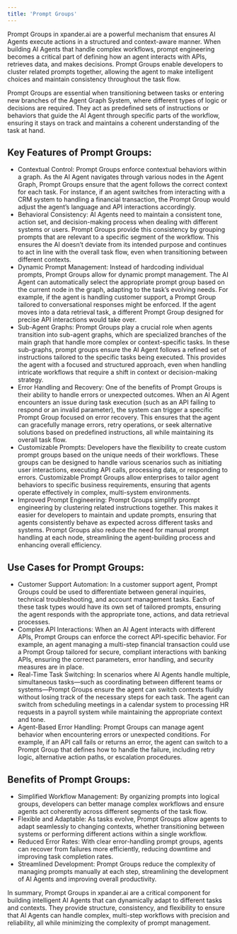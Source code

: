 ```yaml
---
title: 'Prompt Groups'
---
```


Prompt Groups in xpander.ai are a powerful mechanism that ensures AI Agents execute actions in a structured and context-aware manner. When building AI Agents that handle complex workflows, prompt engineering becomes a critical part of defining how an agent interacts with APIs, retrieves data, and makes decisions. Prompt Groups enable developers to cluster related prompts together, allowing the agent to make intelligent choices and maintain consistency throughout the task flow.

Prompt Groups are essential when transitioning between tasks or entering new branches of the Agent Graph System, where different types of logic or decisions are required. They act as predefined sets of instructions or behaviors that guide the AI Agent through specific parts of the workflow, ensuring it stays on track and maintains a coherent understanding of the task at hand.

## Key Features of Prompt Groups:

- Contextual Control: Prompt Groups enforce contextual behaviors within a graph. As the AI Agent navigates through various nodes in the Agent Graph, Prompt Groups ensure that the agent follows the correct context for each task. For instance, if an agent switches from interacting with a CRM system to handling a financial transaction, the Prompt Group would adjust the agent’s language and API interactions accordingly.
- Behavioral Consistency: AI Agents need to maintain a consistent tone, action set, and decision-making process when dealing with different systems or users. Prompt Groups provide this consistency by grouping prompts that are relevant to a specific segment of the workflow. This ensures the AI doesn’t deviate from its intended purpose and continues to act in line with the overall task flow, even when transitioning between different contexts.
- Dynamic Prompt Management: Instead of hardcoding individual prompts, Prompt Groups allow for dynamic prompt management. The AI Agent can automatically select the appropriate prompt group based on the current node in the graph, adapting to the task’s evolving needs. For example, if the agent is handling customer support, a Prompt Group tailored to conversational responses might be enforced. If the agent moves into a data retrieval task, a different Prompt Group designed for precise API interactions would take over.
- Sub-Agent Graphs: Prompt Groups play a crucial role when agents transition into sub-agent graphs, which are specialized branches of the main graph that handle more complex or context-specific tasks. In these sub-graphs, prompt groups ensure the AI Agent follows a refined set of instructions tailored to the specific tasks being executed. This provides the agent with a focused and structured approach, even when handling intricate workflows that require a shift in context or decision-making strategy.
- Error Handling and Recovery: One of the benefits of Prompt Groups is their ability to handle errors or unexpected outcomes. When an AI Agent encounters an issue during task execution (such as an API failing to respond or an invalid parameter), the system can trigger a specific Prompt Group focused on error recovery. This ensures that the agent can gracefully manage errors, retry operations, or seek alternative solutions based on predefined instructions, all while maintaining its overall task flow.
- Customizable Prompts: Developers have the flexibility to create custom prompt groups based on the unique needs of their workflows. These groups can be designed to handle various scenarios such as initiating user interactions, executing API calls, processing data, or responding to errors. Customizable Prompt Groups allow enterprises to tailor agent behaviors to specific business requirements, ensuring that agents operate effectively in complex, multi-system environments.
- Improved Prompt Engineering: Prompt Groups simplify prompt engineering by clustering related instructions together. This makes it easier for developers to maintain and update prompts, ensuring that agents consistently behave as expected across different tasks and systems. Prompt Groups also reduce the need for manual prompt handling at each node, streamlining the agent-building process and enhancing overall efficiency.

## Use Cases for Prompt Groups:

- Customer Support Automation: In a customer support agent, Prompt Groups could be used to differentiate between general inquiries, technical troubleshooting, and account management tasks. Each of these task types would have its own set of tailored prompts, ensuring the agent responds with the appropriate tone, actions, and data retrieval processes.
- Complex API Interactions: When an AI Agent interacts with different APIs, Prompt Groups can enforce the correct API-specific behavior. For example, an agent managing a multi-step financial transaction could use a Prompt Group tailored for secure, compliant interactions with banking APIs, ensuring the correct parameters, error handling, and security measures are in place.
- Real-Time Task Switching: In scenarios where AI Agents handle multiple, simultaneous tasks—such as coordinating between different teams or systems—Prompt Groups ensure the agent can switch contexts fluidly without losing track of the necessary steps for each task. The agent can switch from scheduling meetings in a calendar system to processing HR requests in a payroll system while maintaining the appropriate context and tone.
- Agent-Based Error Handling: Prompt Groups can manage agent behavior when encountering errors or unexpected conditions. For example, if an API call fails or returns an error, the agent can switch to a Prompt Group that defines how to handle the failure, including retry logic, alternative action paths, or escalation procedures.

## Benefits of Prompt Groups:

- Simplified Workflow Management: By organizing prompts into logical groups, developers can better manage complex workflows and ensure agents act coherently across different segments of the task flow.
- Flexible and Adaptable: As tasks evolve, Prompt Groups allow agents to adapt seamlessly to changing contexts, whether transitioning between systems or performing different actions within a single workflow.
- Reduced Error Rates: With clear error-handling prompt groups, agents can recover from failures more efficiently, reducing downtime and improving task completion rates.
- Streamlined Development: Prompt Groups reduce the complexity of managing prompts manually at each step, streamlining the development of AI Agents and improving overall productivity.

In summary, Prompt Groups in xpander.ai are a critical component for building intelligent AI Agents that can dynamically adapt to different tasks and contexts. They provide structure, consistency, and flexibility to ensure that AI Agents can handle complex, multi-step workflows with precision and reliability, all while minimizing the complexity of prompt management.